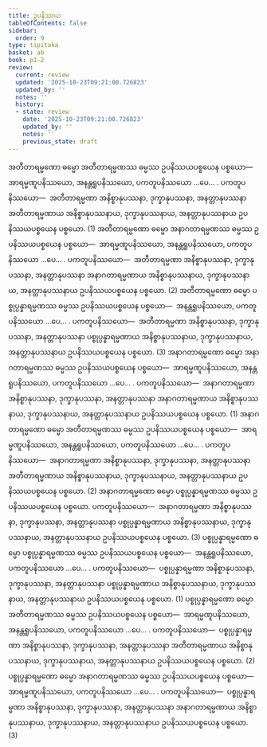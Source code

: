 ```yaml
---
title: ဥပနိဿယ
tableOfContents: false
sidebar:
  order: 9
type: tipitaka
basket: ab
book: p1-2
review:
  current: review
  updated: '2025-10-23T09:21:00.726823'
  updated_by: ''
  notes: ''
  history:
  - state: review
    date: '2025-10-23T09:21:00.726823'
    updated_by: ''
    notes: ''
    previous_state: draft
---
```



<ReviewStatus review={frontmatter.review} showDetails={true} />

<HypothesisAnnotation frontmatter={frontmatter} />

<DynamicBreadcrumb />

<Division number="31" book="p1-2" e="ch" v="37" p="428">

<Paragraph number="2720" book="p1-2">
အတီတာရမ္မဏော ဓမ္မော အတီတာရမ္မဏဿ ဓမ္မဿ ဥပနိဿယပစ္စယေန ပစ္စယော—  အာရမ္မဏူပနိဿယော, အနန္တရူပနိဿယော, ပကတူပနိဿယော …ပေ… . <Emphasis>ပကတူပနိဿယော</Emphasis>—  အတီတာရမ္မဏာ အနိစ္စာနုပဿနာ, ဒုက္ခာနုပဿနာ, အနတ္တာနုပဿနာ အတီတာရမ္မဏာယ အနိစ္စာနုပဿနာယ, ဒုက္ခာနုပဿနာယ, အနတ္တာနုပဿနာယ ဥပနိဿယပစ္စယေန ပစ္စယော. (1)
</Paragraph>

<Paragraph number="2721" book="p1-2">
အတီတာရမ္မဏော ဓမ္မော အနာဂတာရမ္မဏဿ ဓမ္မဿ ဥပနိဿယပစ္စယေန ပစ္စယော—  အာရမ္မဏူပနိဿယော, အနန္တရူပနိဿယော, ပကတူပနိဿယော …ပေ… . <Emphasis>ပကတူပနိဿယော</Emphasis>—  အတီတာရမ္မဏာ အနိစ္စာနုပဿနာ, ဒုက္ခာနုပဿနာ, အနတ္တာနုပဿနာ အနာဂတာရမ္မဏာယ အနိစ္စာနုပဿနာယ, ဒုက္ခာနုပဿနာယ, အနတ္တာနုပဿနာယ ဥပနိဿယပစ္စယေန ပစ္စယော. (2)
</Paragraph>

<Paragraph number="2722" book="p1-2">
အတီတာရမ္မဏော ဓမ္မော ပစ္စုပ္ပန္နာရမ္မဏဿ ဓမ္မဿ ဥပနိဿယပစ္စယေန ပစ္စယော—  အနန္တရူပနိဿယော, ပကတူပနိဿယော …ပေ… . <Emphasis>ပကတူပနိဿယော</Emphasis>—  အတီတာရမ္မဏာ အနိစ္စာနုပဿနာ, ဒုက္ခာနုပဿနာ, အနတ္တာနုပဿနာ ပစ္စုပ္ပန္နာရမ္မဏာယ အနိစ္စာနုပဿနာယ, ဒုက္ခာနုပဿနာယ, အနတ္တာနုပဿနာယ ဥပနိဿယပစ္စယေန ပစ္စယော. (3)
</Paragraph>

</Division>
<Division number="32" book="p1-2" e="ch" v="37" p="429">

<Paragraph number="2723" book="p1-2">
အနာဂတာရမ္မဏော ဓမ္မော အနာဂတာရမ္မဏဿ ဓမ္မဿ ဥပနိဿယပစ္စယေန ပစ္စယော—  အာရမ္မဏူပနိဿယော, အနန္တရူပနိဿယော, ပကတူပနိဿယော …ပေ… . <Emphasis>ပကတူပနိဿယော</Emphasis>—  အနာဂတာရမ္မဏာ အနိစ္စာနုပဿနာ, ဒုက္ခာနုပဿနာ, အနတ္တာနုပဿနာ အနာဂတာရမ္မဏာယ အနိစ္စာနုပဿနာယ, ဒုက္ခာနုပဿနာယ, အနတ္တာနုပဿနာယ ဥပနိဿယပစ္စယေန ပစ္စယော. (1)
</Paragraph>

<Paragraph number="2724" book="p1-2">
အနာဂတာရမ္မဏော ဓမ္မော အတီတာရမ္မဏဿ ဓမ္မဿ ဥပနိဿယပစ္စယေန ပစ္စယော—  အာရမ္မဏူပနိဿယော, အနန္တရူပနိဿယော, ပကတူပနိဿယော …ပေ… . <Emphasis>ပကတူပနိဿယော</Emphasis>—  အနာဂတာရမ္မဏာ အနိစ္စာနုပဿနာ, ဒုက္ခာနုပဿနာ, အနတ္တာနုပဿနာ အတီတာရမ္မဏာယ အနိစ္စာနုပဿနာယ, ဒုက္ခာနုပဿနာယ, အနတ္တာနုပဿနာယ ဥပနိဿယပစ္စယေန ပစ္စယော. (2)
</Paragraph>

<Paragraph number="2725" book="p1-2">
အနာဂတာရမ္မဏော ဓမ္မော ပစ္စုပ္ပန္နာရမ္မဏဿ ဓမ္မဿ ဥပနိဿယပစ္စယေန ပစ္စယော. <Emphasis>ပကတူပနိဿယော</Emphasis>—  အနာဂတာရမ္မဏာ အနိစ္စာနုပဿနာ, ဒုက္ခာနုပဿနာ, အနတ္တာနုပဿနာ ပစ္စုပ္ပန္နာရမ္မဏာယ အနိစ္စာနုပဿနာယ, ဒုက္ခာနုပဿနာယ, အနတ္တာနုပဿနာယ ဥပနိဿယပစ္စယေန ပစ္စယော. (3)
</Paragraph>

</Division>
<Division number="33" book="p1-2" e="ch" v="37" p="429">

<Paragraph number="2726" book="p1-2">
ပစ္စုပ္ပန္နာရမ္မဏော ဓမ္မော ပစ္စုပ္ပန္နာရမ္မဏဿ ဓမ္မဿ ဥပနိဿယပစ္စယေန ပစ္စယော—  အနန္တရူပနိဿယော, ပကတူပနိဿယော …ပေ… . <Emphasis>ပကတူပနိဿယော</Emphasis>—  ပစ္စုပ္ပန္နာရမ္မဏာ အနိစ္စာနုပဿနာ, ဒုက္ခာနုပဿနာ, အနတ္တာနုပဿနာ ပစ္စုပ္ပန္နာရမ္မဏာယ အနိစ္စာနုပဿနာယ, ဒုက္ခာနုပဿနာယ, အနတ္တာနုပဿနာယ ဥပနိဿယပစ္စယေန ပစ္စယော. (1)
</Paragraph>

<Paragraph number="2727" book="p1-2">
ပစ္စုပ္ပန္နာရမ္မဏော ဓမ္မော အတီတာရမ္မဏဿ ဓမ္မဿ ဥပနိဿယပစ္စယေန ပစ္စယော—  အာရမ္မဏူပနိဿယော, အနန္တရူပနိဿယော, ပကတူပနိဿယော …ပေ… . <Emphasis>ပကတူပနိဿယော</Emphasis>—  ပစ္စုပ္ပန္နာရမ္မဏာ အနိစ္စာနုပဿနာ, ဒုက္ခာနုပဿနာ, အနတ္တာနုပဿနာ အတီတာရမ္မဏာယ အနိစ္စာနုပဿနာယ, ဒုက္ခာနုပဿနာယ, အနတ္တာနုပဿနာယ ဥပနိဿယပစ္စယေန ပစ္စယော. (2)
</Paragraph>

<Paragraph number="2728" book="p1-2">
ပစ္စုပ္ပန္နာရမ္မဏော ဓမ္မော အနာဂတာရမ္မဏဿ ဓမ္မဿ ဥပနိဿယပစ္စယေန ပစ္စယော—  အာရမ္မဏူပနိဿယော, ပကတူပနိဿယော …ပေ… . <Emphasis>ပကတူပနိဿယော</Emphasis>—  ပစ္စုပ္ပန္နာရမ္မဏာ အနိစ္စာနုပဿနာ, ဒုက္ခာနုပဿနာ, အနတ္တာနုပဿနာ အနာဂတာရမ္မဏာယ အနိစ္စာနုပဿနာယ, ဒုက္ခာနုပဿနာယ, အနတ္တာနုပဿနာယ ဥပနိဿယပစ္စယေန ပစ္စယော. (3)
</Paragraph>
</Division>